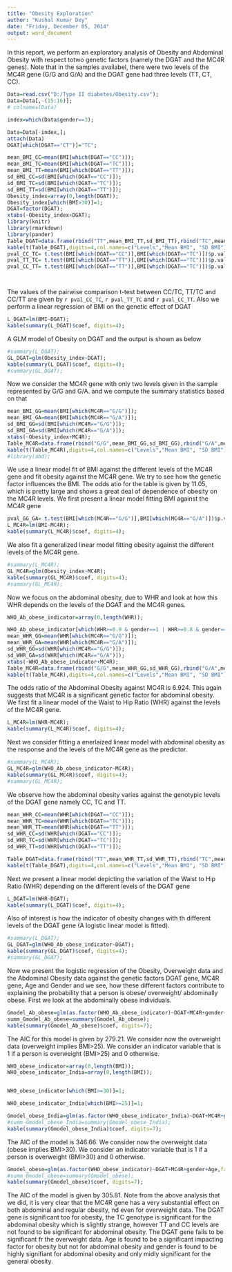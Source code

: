 ```yaml
---
title: "Obesity Exploration"
author: "Kushal Kumar Dey"
date: "Friday, December 05, 2014"
output: word_document
---
```


In this report, we perform an exploratory analysis of Obesity and Abdominal Obesity with respect totwo genetic factors (namely the DGAT and the MC4R genes). Note that in the samples availabel, there were two levels of the MC4R gene (G/G and G/A) and the DGAT gene had three levels (TT, CT, CC). 

```r
Data=read.csv("D:/Type II diabetes/Obesity.csv");
Data=Data[,-(15:16)];
# colnames(Data)

index=which(Data$gender==3);

Data=Data[-index,];
attach(Data)
DGAT[which(DGAT=="CT")]="TC";

mean_BMI_CC=mean(BMI[which(DGAT=="CC")]);  
mean_BMI_TC=mean(BMI[which(DGAT=="TC")]);
mean_BMI_TT=mean(BMI[which(DGAT=="TT")]);
sd_BMI_CC=sd(BMI[which(DGAT=="CC")]);  
sd_BMI_TC=sd(BMI[which(DGAT=="TC")]);
sd_BMI_TT=sd(BMI[which(DGAT=="TT")]);
Obesity_index=array(0,length(DGAT));
Obesity_index[which(BMI>30)]=1;
DGAT=factor(DGAT);
xtabs(~Obesity_index+DGAT);
library(knitr)
library(rmarkdown)
library(pander)
Table_DGAT=data.frame(rbind("TT",mean_BMI_TT,sd_BMI_TT),rbind("TC",mean_BMI_TC,sd_BMI_TC),rbind("CC",mean_BMI_CC,sd_BMI_CC)); colnames(Table_DGAT)=c("1","2","3");
kable(t(Table_DGAT),digits=4,col.names=c("Levels","Mean BMI", "SD BMI"));
pval_CC_TC= t.test(BMI[which(DGAT=="CC")],BMI[which(DGAT=="TC")])$p.val;
pval_TT_TC= t.test(BMI[which(DGAT=="TT")],BMI[which(DGAT=="TC")])$p.val;
pval_CC_TT= t.test(BMI[which(DGAT=="TT")],BMI[which(DGAT=="TC")])$p.val;




```

The values of the pairwise comparison t-test between CC/TC, TT/TC and CC/TT are given by `r pval_CC_TC `, `r pval_TT_TC ` and `r pval_CC_TT `. Also we perform a linear regression of BMI on the genetic effect of DGAT 

```r
L_DGAT=lm(BMI~DGAT); 
kable(summary(L_DGAT)$coef, digits=4);
```

A GLM model of Obesity on DGAT and the output is shown as below


```r
#summary(L_DGAT);
GL_DGAT=glm(Obesity_index~DGAT); 
kable(summary(L_DGAT)$coef, digits=4);
#summary(GL_DGAT);

```


Now we consider the MC4R gene with only two levels given in the sample represented by G/G and G/A. and we compute the summary statistics based on that

```r
mean_BMI_GG=mean(BMI[which(MC4R=="G/G")]);  
mean_BMI_GA=mean(BMI[which(MC4R=="G/A")]);
sd_BMI_GG=sd(BMI[which(MC4R=="G/G")]);  
sd_BMI_GA=sd(BMI[which(MC4R=="G/A")]);
xtabs(~Obesity_index+MC4R);
Table_MC4R=data.frame(rbind("G/G",mean_BMI_GG,sd_BMI_GG),rbind("G/A",mean_BMI_GA,sd_BMI_GA)); colnames(Table_MC4R)=c("1","2");
kable(t(Table_MC4R),digits=4,col.names=c("Levels","Mean BMI", "SD BMI"));
#library(abd);

```

We use a linear model fit of BMI against the different levels of the MC4R gene and fit obesity against the MC4R gene. We try to see how the genetic factor influences the BMI. The odds atio for the table is given by 11.05, which is pretty large and shows a great deal of dependence of obesity on the MC4R levels. We first present a linear model fitting BMI against the MC4R gene 

```r
pval_GG_GA= t.test(BMI[which(MC4R=="G/G")],BMI[which(MC4R=="G/A")])$p.val;
L_MC4R=lm(BMI~MC4R); 
kable(summary(L_MC4R)$coef, digits=4);
```

We also fit a generalized linear model fitting obesity against the different levels of the MC4R gene. 

```r
#summary(L_MC4R);
GL_MC4R=glm(Obesity_index~MC4R); 
kable(summary(GL_MC4R)$coef, digits=4);
#summary(GL_MC4R);
```

Now we focus on the abdominal obesity, due to WHR and look at how this WHR depends on the levels of the DGAT and the MC4R genes.

```r
WHO_Ab_obese_indicator=array(0,length(WHR));

WHO_Ab_obese_indicator[which(WHR>=0.9 & gender==1 | WHR>=0.8 & gender==2)]=1;
mean_WHR_GG=mean(WHR[which(MC4R=="G/G")]);  
mean_WHR_GA=mean(WHR[which(MC4R=="G/A")]);
sd_WHR_GG=sd(WHR[which(MC4R=="G/G")]);  
sd_WHR_GA=sd(WHR[which(MC4R=="G/A")]);
xtabs(~WHO_Ab_obese_indicator+MC4R);
Table_MC4R=data.frame(rbind("G/G",mean_WHR_GG,sd_WHR_GG),rbind("G/A",mean_WHR_GA,sd_WHR_GA)); colnames(Table_MC4R)=c("1","2");
kable(t(Table_MC4R),digits=4,col.names=c("Levels","Mean BMI", "SD BMI"));
```

The odds ratio of the Abdominal Obesity against MC4R is 6.924. This again suggests that MC4R is a significant genetic factor for abdominal obesity. We first fit a linear model of the Waist to Hip Ratio (WHR) against the levels of the MC4R gene.

```r
L_MC4R=lm(WHR~MC4R); 
kable(summary(L_MC4R)$coef, digits=4);
```

Next we consider fitting a enerlaized linear model with abdominal obesity as the response and the levels of the MC4R gene as the predictor.

```r
#summary(L_MC4R);
GL_MC4R=glm(WHO_Ab_obese_indicator~MC4R); 
kable(summary(GL_MC4R)$coef, digits=4);
#summary(GL_MC4R);
```

We observe how the abdominal obesity varies against the genotypic levels of the DGAT gene namely CC, TC and TT.

```r
mean_WHR_CC=mean(WHR[which(DGAT=="CC")]);  
mean_WHR_TC=mean(WHR[which(DGAT=="TC")]);
mean_WHR_TT=mean(WHR[which(DGAT=="TT")]);
sd_WHR_CC=sd(WHR[which(DGAT=="CC")]);  
sd_WHR_TC=sd(WHR[which(DGAT=="TC")]);
sd_WHR_TT=sd(WHR[which(DGAT=="TT")]);

Table_DGAT=data.frame(rbind("TT",mean_WHR_TT,sd_WHR_TT),rbind("TC",mean_WHR_TC,sd_WHR_TC),rbind("CC",mean_WHR_CC,sd_WHR_CC)); colnames(Table_DGAT)=c("1","2","3");
kable(t(Table_DGAT),digits=4,col.names=c("Levels","Mean BMI", "SD BMI"));
```

Next we present a linear model depicting the variation of the Waist to Hip Ratio (WHR) depending on the different levels of the DGAT gene
```r
L_DGAT=lm(WHR~DGAT); 
kable(summary(L_DGAT)$coef, digits=4);
```

Also of interest is how the indicator of obesity changes with th different levels of the DGAT gene (A logistic linear model is fitted).
```r
#summary(L_DGAT);
GL_DGAT=glm(WHO_Ab_obese_indicator~DGAT); 
kable(summary(GL_DGAT)$coef, digits=4);
#summary(GL_DGAT);
```

Now we present the logistic regression of the Obesity, Overweight data and the Abdominal Obesity data against the genetic factors DGAT gene, MC4R gene, Age and Gender and we see, how these different factors contribute to explaining the probability that a person is obese/ overweight/ abdominally obese. First we look at the abdominally obese individuals. 

```r

Gmodel_Ab_obese=glm(as.factor(WHO_Ab_obese_indicator)~DGAT+MC4R+gender+Age,family=binomial(link="logit"));
summ_Gmodel_Ab_obese=summary(Gmodel_Ab_obese);
kable(summary(Gmodel_Ab_obese)$coef, digits=7);

```

The AIC for this model is given by 279.21. We consider now the overweight data (overweight implies BMI>25). We consider an indicator variable that is 1 if a person is overweight (BMI>25) and 0 otherwise.

```r
WHO_obese_indicator=array(0,length(BMI));
WHO_obese_indicator_India=array(0,length(BMI));


WHO_obese_indicator[which(BMI>=30)]=1;

WHO_obese_indicator_India[which(BMI>=25)]=1;

Gmodel_obese_India=glm(as.factor(WHO_obese_indicator_India)~DGAT+MC4R+gender+Age,family=binomial(link="logit"));
#summ_Gmodel_obese_India=summary(Gmodel_obese_India);
kable(summary(Gmodel_obese_India)$coef, digits=7);


```

The AIC of the model is 346.66. We consider now the overweight data (obese implies BMI>30). We consider an indicator variable that is 1 if a person is overweight (BMI>30) and 0 otherwise.

```r
Gmodel_obese=glm(as.factor(WHO_obese_indicator)~DGAT+MC4R+gender+Age,family=binomial(link="logit"));
#summ_Gmodel_obese=summary(Gmodel_obese);
kable(summary(Gmodel_obese)$coef, digits=7);


```

The AIC of the model is given by 305.81. Note from the above analysis that we did, it is very clear that the MC4R gene has a very substantial effect on both abdominal and regular obesity, nd even for overweight data. The DGAT gene is significant too for obesity, the TC genotype is significant for the abdominal obesity which is slightly strange, however TT and CC levels are not found to be significant for abdominal obesity. The DGAT gene fails to be significant fr the overweight data. Age is found to be a significant impacting factor for obesity but not for abdominal obesity and gender is found to be highly signifiant for abdominal obesity and only midly significant for the general obesity.

